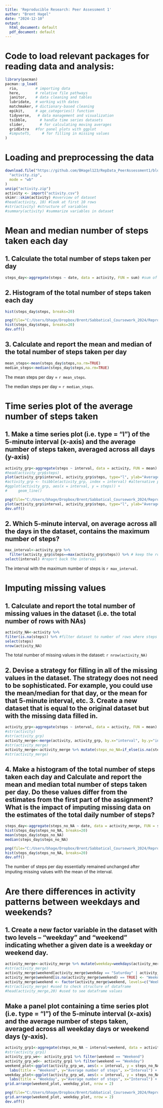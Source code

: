 ---
title: 'Reproducible Research: Peer Assessment 1'
author: "Brent Hagel"
date: "2024-12-10"
output:
  html_document: default
  pdf_document: default
---


# Code to load relevant packages for reading data and analysis:

```{r, echo=TRUE}
library(pacman)
pacman::p_load(
  rio,        # importing data  
  here,       # relative file pathways  
  janitor,    # data cleaning and tables
  lubridate,  # working with dates
  matchmaker, # dictionary-based cleaning
  epikit,     # age_categories() function
  tidyverse,   # data management and visualization
  tsibble,      # handle time series datasets
  slider,       # for calculating moving averages
  gridExtra   #for panel plots with ggplot
  #imputeTS,     # for filling in missing values
)
```

# Loading and preprocessing the data

```{r, echo=TRUE}
download.file("https://github.com/BHagel123/RepData_PeerAssessment1/blob/master/activity.zip?raw=TRUE",
  "activity.zip",
  mode = "wb"
)
unzip("activity.zip")
activity <- import("activity.csv")
skimr::skim(activity) #overview of dataset
#head(activity, 10) #look at first 10 rows
#str(activity) #structure of variables
#summary(activity) #summarize variables in dataset
```

# Mean and median number of steps taken each day

## 1. Calculate the total number of steps taken per day
```{r}
steps_day<-aggregate(steps ~ date, data = activity, FUN = sum) #sum of steps grouped by day
```

## 2. Histogram of the total number of steps taken each day
```{r}
hist(steps_day$steps, breaks=20)

png(file="C:/Users/bhage/Dropbox/Brent/Sabbatical_Coursework_2024/Reproducible_Research/Assign_1/Histogram_plot1.png",width=800,height=800)
hist(steps_day$steps, breaks=20)
dev.off()

```

## 3. Calculate and report the mean and median of the total number of steps taken per day
```{r}
mean_steps<-mean(steps_day$steps,na.rm=TRUE)
median_steps<-median(steps_day$steps,na.rm=TRUE)
```
The mean steps per day = `r mean_steps`.

The median steps per day = `r median_steps`.


# Time series plot of the average number of steps taken
## 1. Make a time series plot (i.e. type = "l") of the 5-minute interval (x-axis) and the average number of steps taken, averaged across all days (y-axis)
```{r}
activity_grp<-aggregate(steps ~ interval, data = activity, FUN = mean) #mean steps grouped by interval
#head(activity_grp$steps)
plot(activity_grp$interval, activity_grp$steps, type="l", ylab="Average Steps", xlab="Interval")
#activity_grp <- tsibble(activity_grp, index = interval) #alternative plotting approach with ggplot
#ggplot(activity_grp, aes(x = interval, y = steps)) + 
#     geom_line()

png(file="C:/Users/bhage/Dropbox/Brent/Sabbatical_Coursework_2024/Reproducible_Research/Assign_1/Time_Series_plot2.png",width=800,height=800)
plot(activity_grp$interval, activity_grp$steps, type="l", ylab="Average Steps", xlab="Interval")
dev.off()
```

## 2. Which 5-minute interval, on average across all the days in the dataset, contains the maximum number of steps? 
```{r}
max_interval<-activity_grp %>% 
  filter(activity_grp$steps==max(activity_grp$steps)) %>% # keep the row with the max steps
select(interval) #report back the interval
```
The interval with the maximum number of steps is `r max_interval`.

# Imputing missing values
## 1. Calculate and report the total number of missing values in the dataset (i.e. the total number of rows with NAs)
```{r}
activity_NA<-activity %>% 
filter(is.na(steps)) %>% #filter dataset to number of rows where steps == NA
select(steps)
nrow(activity_NA)
```
The total number of missing values in the dataset: `r nrow(activity_NA)`

## 2. Devise a strategy for filling in all of the missing values in the dataset. The strategy does not need to be sophisticated. For example, you could use the mean/median for that day, or the mean for that 5-minute interval, etc. 3. Create a new dataset that is equal to the original dataset but with the missing data filled in.
```{r}
activity_grp<-aggregate(steps ~ interval, data = activity, FUN = mean) #mean steps grouped by date
#str(activity)
#str(activity_grp)
activity_merge<-merge(activity, activity_grp, by.x="interval", by.y="interval", all=TRUE) #merge together two datasets
#str(activity_merge)
activity_merge<-activity_merge %>% mutate(steps_no_NA=if_else(is.na(steps.x),steps.y, steps.x))
#str(activity_merge)
```

## 4. Make a histogram of the total number of steps taken each day and Calculate and report the mean and median total number of steps taken per day. Do these values differ from the estimates from the first part of the assignment? What is the impact of imputing missing data on the estimates of the total daily number of steps?
```{r}
steps_day<-aggregate(steps_no_NA ~ date, data = activity_merge, FUN = sum) #mean steps grouped by day
hist(steps_day$steps_no_NA, breaks=20)
mean(steps_day$steps_no_NA)
median(steps_day$steps_no_NA)

png(file="C:/Users/bhage/Dropbox/Brent/Sabbatical_Coursework_2024/Reproducible_Research/Assign_1/Histogram_no_NA_plot3.png",width=800,height=800)
hist(steps_day$steps_no_NA, breaks=20)
dev.off()
```
The number of steps per day essentially remained unchanged after imputing missing values with the mean of the interval. 

# Are there differences in activity patterns between weekdays and weekends? 
## 1. Create a new factor variable in the dataset with two levels – “weekday” and “weekend” indicating whether a given date is a weekday or weekend day. 
```{r}
activity_merge<-activity_merge %>% mutate(weekday=weekdays(activity_merge$date))
#str(activity_merge)
activity_merge$weekend[activity_merge$weekday == "Saturday" | activity_merge$weekday == "Sunday"] <- "Weekend"
activity_merge$weekend[is.na(activity_merge$weekend) == TRUE] <- "Weekday"
activity_merge$weekend <- factor(activity_merge$weekend, levels=c("Weekend", "Weekday"), labels=c("Weekend", "Weekday"))
#str(activity_merge) #used to check structure of dataframe
#head(activity_merge,20) #used to see dataframe values
```

## Make a panel plot containing a time series plot (i.e. type = "l") of the 5-minute interval (x-axis) and the average number of steps taken, averaged across all weekday days or weekend days (y-axis).
```{r}
activity_grp1<-aggregate(steps_no_NA ~ interval+weekend, data = activity_merge, FUN = mean) #mean steps grouped by interval and weekend
#str(activity_grp1)
activity_grp_we<- activity_grp1 %>% filter(weekend == "Weekend")
activity_grp_wd<- activity_grp1 %>% filter(weekend == "Weekday")
weekend_plot<-ggplot(activity_grp_we, aes(x = interval, y = steps_no_NA)) + geom_line() +
  labs(title = "Weekend", y="Average number of steps", x="Interval") + ylim(0,250) 
weekday_plot<-ggplot(activity_grp_wd, aes(x = interval, y = steps_no_NA)) + geom_line() +
  labs(title = "Weekday", y="Average number of steps", x="Interval") + ylim(0,250) 
grid.arrange(weekend_plot, weekday_plot, nrow = 2) 

png(file="C:/Users/bhage/Dropbox/Brent/Sabbatical_Coursework_2024/Reproducible_Research/Assign_1/Time_series_Weekday_plot4.png",width=800,height=800)
grid.arrange(weekend_plot, weekday_plot, nrow = 2)
dev.off()
```